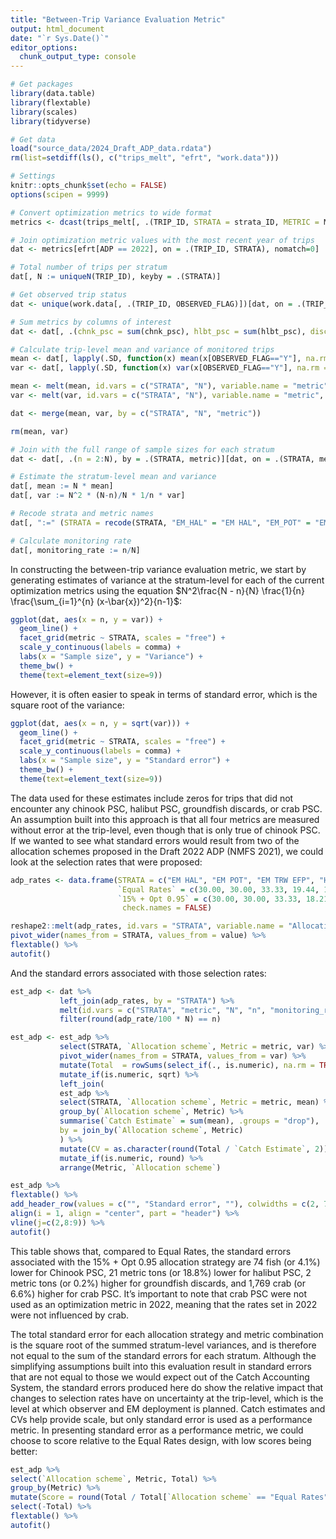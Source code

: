 ```yaml
---
title: "Between-Trip Variance Evaluation Metric"
output: html_document
date: "`r Sys.Date()`"
editor_options: 
  chunk_output_type: console
---
```


```r
# Get packages
library(data.table)
library(flextable)
library(scales)
library(tidyverse)

# Get data
load("source_data/2024_Draft_ADP_data.rdata")
rm(list=setdiff(ls(), c("trips_melt", "efrt", "work.data")))

# Settings
knitr::opts_chunk$set(echo = FALSE)
options(scipen = 9999)
```

```r
# Convert optimization metrics to wide format
metrics <- dcast(trips_melt[, .(TRIP_ID, STRATA = strata_ID, METRIC = Metric, VALUE = Value)], TRIP_ID + STRATA ~ METRIC, value.var = "VALUE")

# Join optimization metric values with the most recent year of trips
dat <- metrics[efrt[ADP == 2022], on = .(TRIP_ID, STRATA), nomatch=0]

# Total number of trips per stratum
dat[, N := uniqueN(TRIP_ID), keyby = .(STRATA)]

# Get observed trip status
dat <- unique(work.data[, .(TRIP_ID, OBSERVED_FLAG)])[dat, on = .(TRIP_ID)]

# Sum metrics by columns of interest
dat <- dat[, .(chnk_psc = sum(chnk_psc), hlbt_psc = sum(hlbt_psc), discard = sum(discard), crab_psc = sum(crab_psc)), by = .(TRIP_ID, STRATA, OBSERVED_FLAG, N)]

# Calculate trip-level mean and variance of monitored trips
mean <- dat[, lapply(.SD, function(x) mean(x[OBSERVED_FLAG=="Y"], na.rm = TRUE)), .SDcols = c("chnk_psc", "hlbt_psc", "discard", "crab_psc"), keyby = c("STRATA", "N")]
var <- dat[, lapply(.SD, function(x) var(x[OBSERVED_FLAG=="Y"], na.rm = TRUE)), .SDcols = c("chnk_psc", "hlbt_psc", "discard", "crab_psc"), keyby = c("STRATA", "N")]

mean <- melt(mean, id.vars = c("STRATA", "N"), variable.name = "metric", value.name = "mean")
var <- melt(var, id.vars = c("STRATA", "N"), variable.name = "metric", value.name = "var")

dat <- merge(mean, var, by = c("STRATA", "N", "metric"))

rm(mean, var)

# Join with the full range of sample sizes for each stratum  
dat <- dat[, .(n = 2:N), by = .(STRATA, metric)][dat, on = .(STRATA, metric)]

# Estimate the stratum-level mean and variance  
dat[, mean := N * mean]
dat[, var := N^2 * (N-n)/N * 1/n * var]

# Recode strata and metric names
dat[, ":=" (STRATA = recode(STRATA, "EM_HAL" = "EM HAL", "EM_POT" = "EM POT", "EM_TRW_EFP" = "EM TRW EFP"), metric = recode(metric, "chnk_psc" = "Chinook PSC", "hlbt_psc" = "Halibut PSC", "discard" = "Groundfish discards", "crab_psc" = "Crab PSC"))]

# Calculate monitoring rate
dat[, monitoring_rate := n/N]
```

In constructing the between-trip variance evaluation metric, we start by generating estimates of variance at the stratum-level for each of the current optimization metrics using the equation $N^2\frac{N - n}{N} \frac{1}{n} \frac{\sum_{i=1}^{n} (x-\bar{x})^2}{n-1}$:  
```r
ggplot(dat, aes(x = n, y = var)) +
  geom_line() +
  facet_grid(metric ~ STRATA, scales = "free") +
  scale_y_continuous(labels = comma) +
  labs(x = "Sample size", y = "Variance") +
  theme_bw() +
  theme(text=element_text(size=9))
```

However, it is often easier to speak in terms of standard error, which is the square root of the variance:  
```r
ggplot(dat, aes(x = n, y = sqrt(var))) +
  geom_line() +
  facet_grid(metric ~ STRATA, scales = "free") +
  scale_y_continuous(labels = comma) +
  labs(x = "Sample size", y = "Standard error") +
  theme_bw() +
  theme(text=element_text(size=9))
```

The data used for these estimates include zeros for trips that did not encounter any chinook PSC, halibut PSC, groundfish discards, or crab PSC. An assumption built into this approach is that all four metrics are measured without error at the trip-level, even though that is only true of chinook PSC. If we wanted to see what standard errors would result from two of the allocation schemes proposed in the Draft 2022 ADP (NMFS 2021), we could look at the selection rates that were proposed:  
```r
adp_rates <- data.frame(STRATA = c("EM HAL", "EM POT", "EM TRW EFP", "HAL", "POT", "TRW"),
                        `Equal Rates` = c(30.00, 30.00, 33.33, 19.44, 19.44, 19.44),
                        `15% + Opt 0.95` = c(30.00, 30.00, 33.33, 18.21, 17.48, 28.10),
                         check.names = FALSE)

reshape2::melt(adp_rates, id.vars = "STRATA", variable.name = "Allocation scheme") %>% 
pivot_wider(names_from = STRATA, values_from = value) %>% 
flextable() %>% 
autofit()
```

And the standard errors associated with those selection rates:  
```r
est_adp <- dat %>% 
           left_join(adp_rates, by = "STRATA") %>% 
           melt(id.vars = c("STRATA", "metric", "N", "n", "monitoring_rate", "mean", "var"), measure.vars = c("Equal Rates", "15% + Opt 0.95"), variable.name = "Allocation scheme", value.name = "adp_rate") %>% 
           filter(round(adp_rate/100 * N) == n)

est_adp <- est_adp %>% 
           select(STRATA, `Allocation scheme`, Metric = metric, var) %>% 
           pivot_wider(names_from = STRATA, values_from = var) %>% 
           mutate(Total  = rowSums(select_if(., is.numeric), na.rm = TRUE)) %>% 
           mutate_if(is.numeric, sqrt) %>%
           left_join(
           est_adp %>% 
           select(STRATA, `Allocation scheme`, Metric = metric, mean) %>% 
           group_by(`Allocation scheme`, Metric) %>% 
           summarise(`Catch Estimate` = sum(mean), .groups = "drop"),
           by = join_by(`Allocation scheme`, Metric)
           ) %>% 
           mutate(CV = as.character(round(Total / `Catch Estimate`, 2))) %>% 
           mutate_if(is.numeric, round) %>%
           arrange(Metric, `Allocation scheme`) 

est_adp %>% 
flextable() %>% 
add_header_row(values = c("", "Standard error", ""), colwidths = c(2, 7, 2), top = TRUE) %>% 
align(i = 1, align = "center", part = "header") %>% 
vline(j=c(2,8:9)) %>% 
autofit()
```

This table shows that, compared to Equal Rates, the standard errors associated with the 15% + Opt 0.95 allocation strategy are 74 fish (or 4.1%) lower for Chinook PSC, 21 metric tons (or 18.8%) lower for halibut PSC, 2 metric tons (or 0.2%) higher for groundfish discards, and 1,769 crab (or 6.6%) higher for crab PSC. It's important to note that crab PSC were not used as an optimization metric in 2022, meaning that the rates set in 2022 were not influenced by crab.  

The total standard error for each allocation strategy and metric combination is the square root of the summed stratum-level variances, and is therefore not equal to the sum of the standard errors for each stratum. Although the simplifying assumptions built into this evaluation result in standard errors that are not equal to those we would expect out of the Catch Accounting System, the standard errors produced here do show the relative impact that changes to selection rates have on uncertainty at the trip-level, which is the level at which observer and EM deployment is planned. Catch estimates and CVs help provide scale, but only standard error is used as a performance metric. In presenting standard error as a performance metric, we could choose to score relative to the Equal Rates design, with low scores being better:   
```r
est_adp %>%
select(`Allocation scheme`, Metric, Total) %>%
group_by(Metric) %>%
mutate(Score = round(Total / Total[`Allocation scheme` == "Equal Rates"], 2)) %>%
select(-Total) %>%
flextable() %>%
autofit()
```
